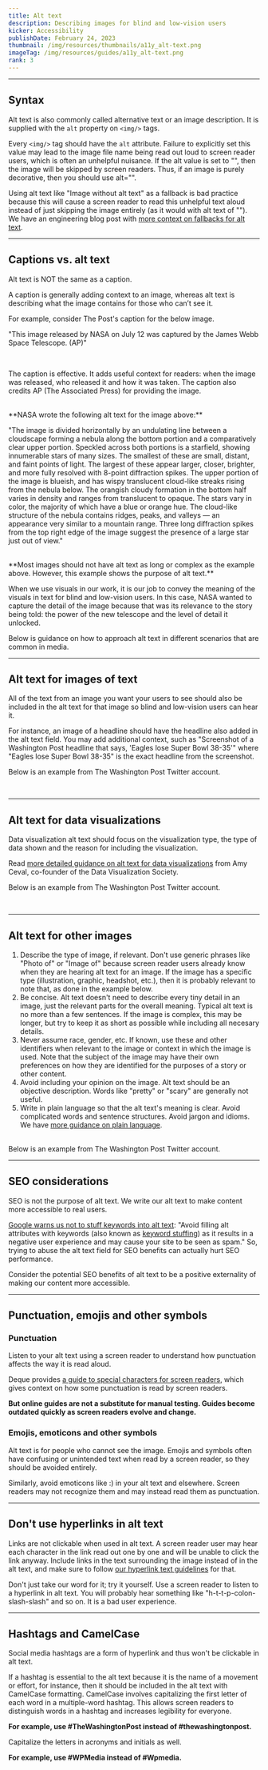 ```yaml
---
title: Alt text
description: Describing images for blind and low-vision users
kicker: Accessibility
publishDate: February 24, 2023
thumbnail: /img/resources/thumbnails/a11y_alt-text.png
imageTag: /img/resources/guides/a11y_alt-text.png
rank: 3
---
```


---

## Syntax

Alt text is also commonly called alternative text or an image description. It is supplied with the `alt` property on `<img/>` tags.

Every `<img/>` tag should have the `alt` attribute. Failure to explicitly set this value may lead to the image file name being read out loud to screen reader users, which is often an unhelpful nuisance. If the alt value is set to "", then the image will be skipped by screen readers. Thus, if an image is purely decorative, then you should use alt="".

Using alt text like "Image without alt text" as a fallback is bad practice because this will cause a screen reader to read this unhelpful text aloud instead of just skipping the image entirely (as it would with alt text of ""). We have an engineering blog post with [more context on fallbacks for alt text](https://washpost.engineering/we-cant-automate-alt-text-here-are-some-mistakes-lessons-and-what-we-can-do-for-accessibility-4e8631c2b3).

---

## Captions vs. alt text

Alt text is NOT the same as a caption.

A caption is generally adding context to an image, whereas alt text is describing what the image contains for those who can’t see it.

For example, consider The Post's caption for the below image.

"This image released by NASA on July 12 was captured by the James Webb Space Telescope. (AP)"

<Container>
  <Box css={{ display: "flex", justifyContent: "center", margin: "auto" }}>
    <InlineImage
      width={672}
      height={448}
      src="/images/caption-example.png"
      alt="Screenshot shows a Washington Post article zoomed in on just an image and caption. The caption says, 'This image released by NASA on July 12 was captured by the James Webb Space Telescope. (AP)' NASA's alt text for the image is below."
    />
  </Box>
</Container>
<br />

The caption is effective. It adds useful context for readers: when the image was released, who released it and how it was taken. The caption also credits AP (The Associated Press) for providing the image.

<br />
**NASA wrote the following alt text for the image above:**

"The image is divided horizontally by an undulating line between a cloudscape forming a nebula along the bottom portion and a comparatively clear upper portion. Speckled across both portions is a starfield, showing innumerable stars of many sizes. The smallest of these are small, distant, and faint points of light. The largest of these appear larger, closer, brighter, and more fully resolved with 8-point diffraction spikes. The upper portion of the image is blueish, and has wispy translucent cloud-like streaks rising from the nebula below. The orangish cloudy formation in the bottom half varies in density and ranges from translucent to opaque. The stars vary in color, the majority of which have a blue or orange hue. The cloud-like structure of the nebula contains ridges, peaks, and valleys — an appearance very similar to a mountain range. Three long diffraction spikes from the top right edge of the image suggest the presence of a large star just out of view."

<br />
**Most images should not have alt text as long or complex as the example above. However,
this example shows the purpose of alt text.**

When we use visuals in our work, it is our job to convey the meaning of the visuals in text for blind and low-vision users. In this case, NASA wanted to capture the detail of the image because that was its relevance to the story being told: the power of the new telescope and the level of detail it unlocked.

Below is guidance on how to approach alt text in different scenarios that are common in media.

---

## Alt text for images of text

All of the text from an image you want your users to see should also be included in the alt text for that image so blind and low-vision users can hear it.

For instance, an image of a headline should have the headline also added in the alt text field. You may add additional context, such as "Screenshot of a Washington Post headline that says, 'Eagles lose Super Bowl 38-35'" where "Eagles lose Super Bowl 38-35" is the exact headline from the screenshot.

Below is an example from The Washington Post Twitter account.

<Container>
  <Box css={{ display: "flex", justifyContent: "center", margin: "auto" }}>
    <InlineImage
      width={672}
      height={448}
      src="/images/text-alt-text.png"
      alt="Screenshot shows a Washington Post tweet from October 26, 2021. The tweet says, 'Haugen has made headlines for her decision to blow the whistle on Facebook, testifying in front of Congress, appearing on 60 Minutes and on the cover of Time Magazine. Her revelations have created a firestorm. Here's what you need to know:.' The tweet includes two images. The alt text has been expanded for sighted users on one of the images and says, 'FAQ: Who is Frances Haugen? How did Haugen take the documents? Why would she want to take the documents in the first place? Why did Facebook allow such easy access to its document? What about Google?' The images contains that same text in bulleted format with a blue label reading 'Facebook under fire.'"
    />
  </Box>
</Container>
<br />

---

## Alt text for data visualizations

Data visualization alt text should focus on the visualization type, the type of data shown and the reason for including the visualization.

Read [more detailed guidance on alt text for data visualizations](https://medium.com/nightingale/writing-alt-text-for-data-visualization-2a218ef43f81) from Amy Ceval, co-founder of the Data Visualization Society.

Below is an example from The Washington Post Twitter account.

<Container>
  <Box css={{ display: "flex", justifyContent: "center", margin: "auto" }}>
    <InlineImage
      width={672}
      height={448}
      src="/images/data-viz-alt-text.png"
      alt="Screenshot shows a Washington Post tweet. The tweet says, 'In between Republicans who remain firmly committed or opposed to the former president, there’s now a broad range of Trump supporters who, however much they still like him, aren’t sure they want him as the party’s next nominee.' The tweet includes an image. Its alt text has been expanded for sighted users and says, 'Line graph showing that Trump's favorability among Republicans has fallen from around 90 percent to around 75 percent since 2020.'"
    />
  </Box>
</Container>
<br />

---

## Alt text for other images

1. Describe the type of image, if relevant. Don't use generic phrases like "Photo of" or "Image of" because screen reader users already know when they are hearing alt text for an image. If the image has a specific type (illustration, graphic, headshot, etc.), then it is probably relevant to note that, as done in the example below.
2. Be concise. Alt text doesn't need to describe every tiny detail in an image, just the relevant parts for the overall meaning. Typical alt text is no more than a few sentences. If the image is complex, this may be longer, but try to keep it as short as possible while including all necesary details.
3. Never assume race, gender, etc. If known, use these and other identifiers when relevant to the image or context in which the image is used. Note that the subject of the image may have their own preferences on how they are identified for the purposes of a story or other content.
4. Avoid including your opinion on the image. Alt text should be an objective description. Words like "pretty" or "scary" are generally not useful.
5. Write in plain language so that the alt text's meaning is clear. Avoid complicated words and sentence structures. Avoid jargon and idioms. We have [more guidance on plain language](/accessibility/guides/plain-language-and-labeling).

<br />
Below is an example from The Washington Post Twitter account.

<Container>
  <Box css={{ display: "flex", justifyContent: "center", margin: "auto" }}>
    <InlineImage
      width={672}
      height={448}
      src="/images/graphic-alt-text.png"
      alt="Screenshot shows a Washington Post tweet. The tweet says, Here's a look at some of the cards that you can share for Valentine's Day:. The alt text from one of the card images has been expanded for sighted users and says, Valentine's Day card with illustration of House Speaker Kevin McCarthy and text that reads, Florida's red, Vermont is blue, I'd wait 15 rounds of voting for you."
    />
  </Box>
</Container>
<br />

---

## SEO considerations

SEO is not the purpose of alt text. We write our alt text to make content more accessible to real users.

[Google warns us not to stuff keywords into alt text](https://developers.google.com/search/docs/appearance/google-images#descriptive-alt-text): "Avoid filling alt attributes with keywords (also known as [keyword stuffing](https://developers.google.com/search/docs/essentials/spam-policies#keyword-stuffing)) as it results in a negative user experience and may cause your site to be seen as spam." So, trying to abuse the alt text field for SEO benefits can actually hurt SEO performance.

Consider the potential SEO benefits of alt text to be a positive externality of making our content more accessible.

---

## Punctuation, emojis and other symbols

### Punctuation

Listen to your alt text using a screen reader to understand how punctuation affects the way it is read aloud.

Deque provides [a guide to special characters for screen readers](https://www.deque.com/blog/dont-screen-readers-read-whats-screen-part-1-punctuation-typographic-symbols/), which gives context on how some punctuation is read by screen readers.

**But online guides are not a substitute for manual testing. Guides become outdated quickly as screen readers evolve and change.**

### Emojis, emoticons and other symbols

Alt text is for people who cannot see the image. Emojis and symbols often have confusing or unintended text when read by a screen reader, so they should be avoided entirely.

Similarly, avoid emoticons like :) in your alt text and elsewhere. Screen readers may not recognize them and may instead read them as punctuation.

---

## Don't use hyperlinks in alt text

Links are not clickable when used in alt text. A screen reader user may hear each character in the link read out one by one and will be unable to click the link anyway. Include links in the text surrounding the image instead of in the alt text, and make sure to follow [our hyperlink text guidelines](http://localhost:3000/resources/accessibility/semantic-html#Hyperlink%20text%20guidelines) for that.

Don't just take our word for it; try it yourself. Use a screen reader to listen to a hyperlink in alt text. You will probably hear something like "h-t-t-p-colon-slash-slash" and so on. It is a bad user experience.

---

## Hashtags and CamelCase

Social media hashtags are a form of hyperlink and thus won't be clickable in alt text.

If a hashtag is essential to the alt text because it is the name of a movement or effort, for instance, then it should be included in the alt text with CamelCase formatting. CamelCase involves capitalizing the first letter of each word in a multiple-word hashtag. This allows screen readers to distinguish words in a hashtag and increases legibility for everyone.

**For example, use #TheWashingtonPost instead of #thewashingtonpost.**

Capitalize the letters in acronyms and initials as well.

**For example, use #WPMedia instead of #Wpmedia.**
